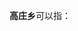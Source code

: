 '''高庄乡'''可以指：
{{PRC admin/disambig|41/05/02/200/000|41/07/82/202/000|64/02/21/200/000}}
{{disambig|cat=三字中国乡名消歧义}}